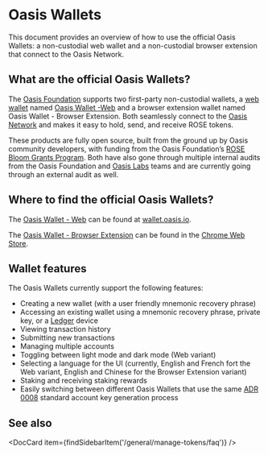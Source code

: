 
# Oasis Wallets

This document provides an overview of how to use the official Oasis Wallets: a
non-custodial web wallet and a non-custodial browser extension that connect to
the Oasis Network.

## **What are the official Oasis Wallets?**

The [Oasis Foundation](https://oasisprotocol.org) supports two first-party non-custodial wallets, a [web wallet](https://wallet.oasis.io) named [Oasis Wallet -Web](https://github.com/oasisprotocol/oasis-wallet-web/) and a browser extension wallet named Oasis Wallet - Browser Extension. Both seamlessly connect to the [Oasis Network](../../oasis-network/README.mdx) and makes it easy to hold, send, and receive ROSE tokens.

These products are fully open source, built from the ground up by Oasis community developers, with funding from the Oasis Foundation’s [ROSE Bloom Grants Program](https://github.com/oasisprotocol/community/discussions/13). Both have also gone through multiple internal audits from the Oasis Foundation and [Oasis Labs](https://oasislabs.com) teams and are currently going through an external audit as well.

## Where to find the official Oasis Wallets?

The [Oasis Wallet - Web](https://github.com/oasisprotocol/oasis-wallet-web/) can be found at [wallet.oasis.io](https://wallet.oasis.io).

The [Oasis Wallet - Browser Extension](https://github.com/oasisprotocol/oasis-wallet-ext) can be found in the [Chrome Web Store](https://chrome.google.com/webstore/detail/oasis-wallet/ppdadbejkmjnefldpcdjhnkpbjkikoip).

## **Wallet features**

The Oasis Wallets currently support the following features:

* Creating a new wallet (with a user friendly mnemonic recovery phrase)
* Accessing an existing wallet using a mnemonic recovery phrase, private key, or a [Ledger](https://www.ledger.com) device
* Viewing transaction history
* Submitting new transactions
* Managing multiple accounts
* Toggling between light mode and dark mode (Web variant)
* Selecting a language for the UI (currently, English and French fort the Web variant, English and Chinese for the Browser Extension variant)
* Staking and receiving staking rewards
* Easily switching between different Oasis Wallets that use the same [ADR 0008](../../../adrs/0008-standard-account-key-generation.md) standard account key generation process

<DocCardList />

## See also

<DocCard item={findSidebarItem('/general/manage-tokens/faq')} />
